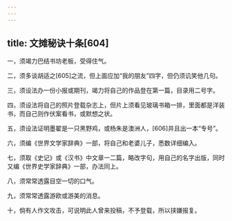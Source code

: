 ```yaml
---
---
---
```

title: 文摊秘诀十条[604]
---




一，须竭力巴结书坊老板，受得住气。

二，须多谈胡适之[605]之流，但上面应加“我的朋友”四字，但仍须讥笑他几句。

三，须设法办一份小报或期刊，竭力将自己的作品登在第一篇，目录用二号字。

四，须设法将自己的照片登载杂志上，但片上须看见玻璃书箱一排，里面都是洋装书，而自己则作伏案看书，或默想之状。

五，须设法证明墨翟是一只黑野鸡，或杨朱是澳洲人，[606]并且出一本“专号”。

六，须编《世界文学家辞典》一部，将自己和老婆儿子，悉数详细编入。

七，须取《史记》或《汉书》中文章一二篇，略改字句，用自己的名字出版，同时又编《世界史学家辞典》一部，办法同上。

八，须常常透露目空一切的口气。

九，须常常透露游欧或游美的消息。

十，倘有人作文攻击，可说明此人曾来投稿，不予登载，所以挟嫌报复。
